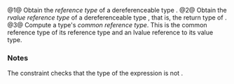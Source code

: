 {{cpp/experimental/ranges/title|reference_t|rvalue_reference_t|iter_common_reference_t}}
{{cpp/experimental/ranges/iterator/navbar}}
{{dcl begin}}
{{dcl header|experimental/ranges/iterator}}
{{dcl|notes={{mark expos}}|1=
template&lt; class T &gt;
concept bool /*dereferenceable*/ = requires(T&amp; t) { {*t} -&gt; auto&amp;&amp;; };
}}
{{dcl|num=1|since=ranges|1=
template&lt; /*dereferenceable*/ T &gt; 
using reference_t = decltype(*declval&lt;T&amp;&gt;());
}}
{{dcl|num=2|since=ranges|1=
template&lt; /*dereferenceable*/ T &gt;
    requires requires(T&amp; t) { { ranges::iter_move(t) } -&gt; auto&amp;&amp;; }
using rvalue_reference_t = decltype(ranges::iter_move(declval&lt;T&amp;&gt;()));
}}
{{dcl|num=3|since=ranges|1=
template&lt; Readable T &gt; 
using iter_common_reference_t = ranges::common_reference_t&lt;ranges::reference_t&lt;T&gt;,
                                                           ranges::value_type_t&lt;T&gt;&amp;&gt;;
}}
{{dcl end}}

@1@ Obtain the ''reference type'' of a dereferenceable type {{tt|T}}.
@2@ Obtain the ''rvalue reference type'' of a dereferenceable type {{tt|T}}, that is, the return type of {{lc|ranges::iter_move}}.
@3@ Compute a {{rconcept|Readable}} type's ''common reference type''. This is the common reference type of its reference type and an lvalue reference to its value type.

===Notes===
The {{c|-&gt; auto&amp;&amp;}} constraint checks that the type of the expression is not {{c|void}}.

{{langlinks|ja|zh}}
